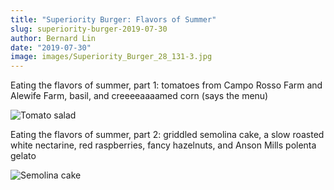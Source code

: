 ```yaml
---
title: "Superiority Burger: Flavors of Summer"
slug: superiority-burger-2019-07-30
author: Bernard Lin
date: "2019-07-30"
image: images/Superiority_Burger_28_131-3.jpg
---
```


Eating the flavors of summer, part 1: tomatoes from Campo Rosso Farm and Alewife Farm, basil, and creeeeaaaamed corn (says the menu)

![Tomato salad](images/Superiority_Burger_28_037-3.jpg)

Eating the flavors of summer, part 2: griddled semolina cake, a slow roasted white nectarine, red raspberries, fancy hazelnuts, and Anson Mills polenta gelato

![Semolina cake](images/Superiority_Burger_28_131-3.jpg)
